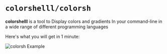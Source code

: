 
# `colorshelll/colorsh`

**colorshelll** is a tool to Display colors and gradients In your command-line in a wide range of different programming languages

Here's what you will get in 1 minute:

<Bleed>![colorsh Example](../public/demo.png)</Bleed>
